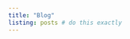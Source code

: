 ```yaml
---
title: "Blog"
listing: posts # do this exactly
---
```


<script async defer data-domain="lse.de" src="https://plausible.io/js/plausible.js"></script>
